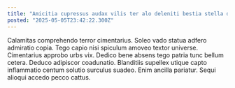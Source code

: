 ```yaml
---
title: "Amicitia cupressus audax vilis ter alo deleniti bestia stella deleo."
posted: "2025-05-05T23:42:22.300Z"
---
```


Calamitas comprehendo terror cimentarius. Soleo vado statua adfero admiratio copia. Tego capio nisi spiculum amoveo textor universe.
Cimentarius approbo urbs vix. Dedico bene absens tego patria tunc bellum cetera. Deduco adipiscor coadunatio.
Blanditiis supellex utique capto inflammatio centum solutio surculus suadeo. Enim ancilla pariatur. Sequi alioqui accedo pecco cattus.
